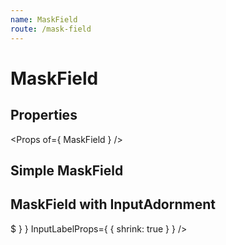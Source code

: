 ```yaml
---
name: MaskField
route: /mask-field
---
```



# MaskField

## Properties
<Props of={ MaskField } />

## Simple MaskField
<Playground>
    <MaskField placeholder='Description' />
</Playground>

## MaskField with InputAdornment
<Playground>
    <MaskField
        mask='_'
        format='##.##'
        label='Price'
        InputProps={ {
            startAdornment: <InputAdornment position='start'>$</InputAdornment>
        } }
        InputLabelProps={ { shrink: true } }
    />
</Playground>
